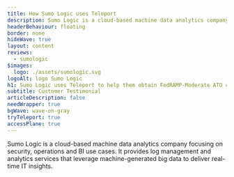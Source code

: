 ```yaml
---
title: How Sumo Logic uses Teleport
description: Sumo Logic is a cloud-based machine data analytics company focusing on security, operations and BI use cases. It provides log management and analytics services that leverage machine-generated big data to deliver real-time IT insights.
headerBehaviour: floating
border: none
hideWave: true
layout: content
reviews:
  - sumologic
$images:
  logo: ./assets/sumologic.svg
logoAlt: logo Sumo Logic
h1: Sumo Logic uses Teleport to help them obtain FedRAMP-Moderate ATO compliance
subtitle: Customer Testimonial
articleDescription: false
needWrapper: true
bgWave: wave-on-gray
tryTeleport: true
accessPlane: true
---
```



<Quote title="Sumo Logic Overview">
  Sumo Logic is a cloud-based machine data analytics company focusing on security, operations and BI use cases. It provides log management and analytics services that leverage machine-generated big data to deliver real-time IT insights.
</Quote>

<Feedback reviews={meta.reviews} />